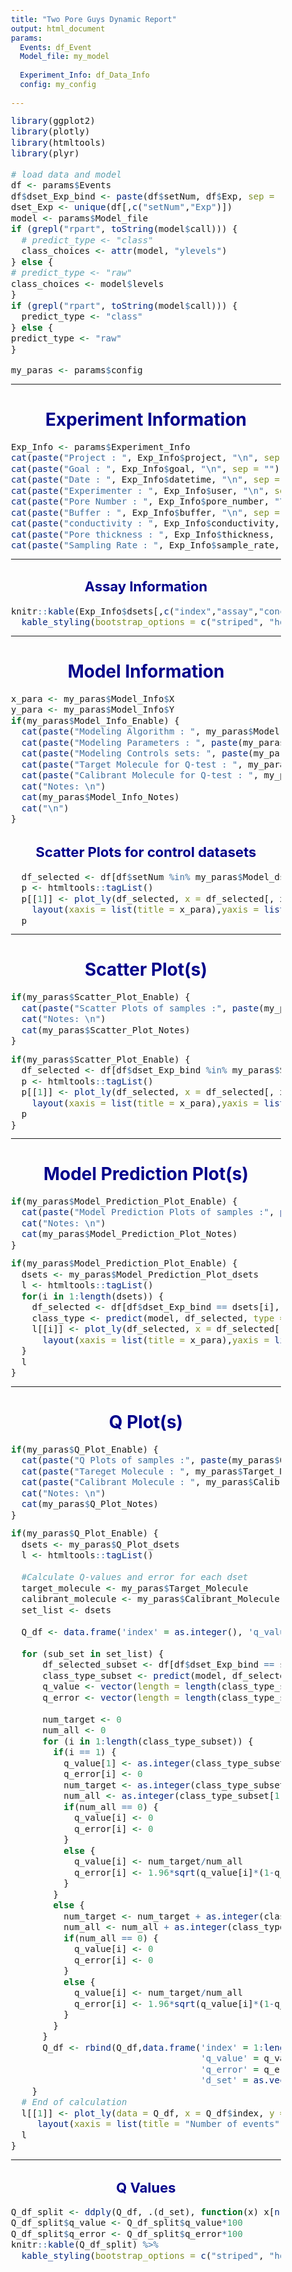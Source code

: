 ```yaml
---
title: "Two Pore Guys Dynamic Report"
output: html_document
params:
  Events: df_Event
  Model_file: my_model
  
  Experiment_Info: df_Data_Info
  config: my_config
    
---
```


<style type="text/css">

body{ /* Normal  */
      font-size: 12px;
  }
td {  /* Table  */
  font-size: 12px;
}
h1.title {
  font-size: 38px;
  color: DarkRed;
}
h1 { /* Header 1 */
  font-size: 28px;
  color: DarkBlue;
}
h2 { /* Header 2 */
    font-size: 22px;
  color: DarkBlue;
}
h3 { /* Header 3 */
  font-size: 18px;
  font-family: "Times New Roman", Times, serif;
  color: DarkBlue;
}
code.r{ /* Code block */
    font-size: 14px;
}
pre { /* Code block - determines code spacing between lines */
    font-size: 14px;
}
</style>


```r
library(ggplot2)
library(plotly)
library(htmltools)
library(plyr)

# load data and model
df <- params$Events
df$dset_Exp_bind <- paste(df$setNum, df$Exp, sep = " - ")
dset_Exp <- unique(df[,c("setNum","Exp")])
model <- params$Model_file
if (grepl("rpart", toString(model$call))) {
  # predict_type <- "class"
  class_choices <- attr(model, "ylevels")
} else {
# predict_type <- "raw"
class_choices <- model$levels
}
if (grepl("rpart", toString(model$call))) {
  predict_type <- "class"
} else {
predict_type <- "raw"
}

my_paras <- params$config
```

---


<center><h1>Experiment Information</h1></center>
```r
Exp_Info <- params$Experiment_Info
cat(paste("Project : ", Exp_Info$project, "\n", sep = ""))
cat(paste("Goal : ", Exp_Info$goal, "\n", sep = ""))
cat(paste("Date : ", Exp_Info$datetime, "\n", sep = ""))
cat(paste("Experimenter : ", Exp_Info$user, "\n", sep = ""))
cat(paste("Pore Number : ", Exp_Info$pore_number, "\n", sep = ""))
cat(paste("Buffer : ", Exp_Info$buffer, "\n", sep = ""))
cat(paste("conductivity : ", Exp_Info$conductivity, "\n", sep = ""))
cat(paste("Pore thickness : ", Exp_Info$thickness, "\n", sep = ""))
cat(paste("Sampling Rate : ", Exp_Info$sample_rate, "\n", sep = ""))
```

---


<center><h2>Assay Information</h2></center>
```r
knitr::kable(Exp_Info$dsets[,c("index","assay","concentration","control_type","dilution_factor","is_dirty","voltage","pcr_cycle_number")]) %>%
  kable_styling(bootstrap_options = c("striped", "hover", "condensed", "responsive"), position = "center")
```

---


<center><h1>Model Information</h1></center>
```r
x_para <- my_paras$Model_Info$X
y_para <- my_paras$Model_Info$Y
if(my_paras$Model_Info_Enable) {
  cat(paste("Modeling Algorithm : ", my_paras$Model, "\n", sep = ""))
  cat(paste("Modeling Parameters : ", paste(my_paras$Model_Para, collapse = ", "), "\n", sep = ""))
  cat(paste("Modeling Controls sets: ", paste(my_paras$Model_dsets, collapse = ", "), "\n", sep = ""))
  cat(paste("Target Molecule for Q-test : ", my_paras$Target_Molecule, "\n", sep = ""))
  cat(paste("Calibrant Molecule for Q-test : ", my_paras$Calibrant_Molecule, "\n", sep = ""))
  cat("Notes: \n")
  cat(my_paras$Model_Info_Notes)
  cat("\n")
}
```


<center><h2>Scatter Plots for control datasets</h2></center>
```r
  df_selected <- df[df$setNum %in% my_paras$Model_dsets,]
  p <- htmltools::tagList()
  p[[1]] <- plot_ly(df_selected, x = df_selected[, x_para], y = df_selected[, y_para], mode = "markers", type = "scatter", color = factor(paste(df_selected$setNum, df_selected$Exp, sep = "-")), colors = "Set1") %>% 
    layout(xaxis = list(title = x_para),yaxis = list(title = y_para),title = "Control samples")
  p
```


---


<center><h1>Scatter Plot(s)</h1></center>
```r
if(my_paras$Scatter_Plot_Enable) {
  cat(paste("Scatter Plots of samples :", paste(my_paras$Scatter_Plot_dsets, collapse = " , "), "\n", sep = " "))
  cat("Notes: \n")
  cat(my_paras$Scatter_Plot_Notes)
}
```


```r
if(my_paras$Scatter_Plot_Enable) {
  df_selected <- df[df$dset_Exp_bind %in% my_paras$Scatter_Plot_dsets,]
  p <- htmltools::tagList()
  p[[1]] <- plot_ly(df_selected, x = df_selected[, x_para], y = df_selected[, y_para], mode = "markers", type = "scatter", color = factor(df_selected$dset_Exp_bind), colors = "Set1") %>% 
    layout(xaxis = list(title = x_para),yaxis = list(title = y_para))
  p
}
```


---


<center><h1>Model Prediction Plot(s)</h1></center>
```r
if(my_paras$Model_Prediction_Plot_Enable) {
  cat(paste("Model Prediction Plots of samples :", paste(my_paras$Model_Prediction_Plot_dsets, collapse = " , "), "\n", sep = " "))
  cat("Notes: \n")
  cat(my_paras$Model_Prediction_Plot_Notes)
}
```


```r
if(my_paras$Model_Prediction_Plot_Enable) {
  dsets <- my_paras$Model_Prediction_Plot_dsets
  l <- htmltools::tagList()
  for(i in 1:length(dsets)) {
    df_selected <- df[df$dset_Exp_bind == dsets[i],]
    class_type <- predict(model, df_selected, type = predict_type)
    l[[i]] <- plot_ly(df_selected, x = df_selected[, x_para], y = df_selected[, y_para], mode = "markers", type = "scatter", color = class_type, colors = "Set1") %>% 
      layout(xaxis = list(title = x_para),yaxis = list(title = y_para),title = paste("dset:", dsets[i], sep = ""))
  }
  l
}
```


---


<center><h1>Q Plot(s)</h1></center>
```r
if(my_paras$Q_Plot_Enable) {
  cat(paste("Q Plots of samples :", paste(my_paras$Q_Plot_dsets, collapse = ", "), "\n", sep = " "))
  cat(paste("Tareget Molecule : ", my_paras$Target_Molecule, "\n", sep = ""))
  cat(paste("Calibrant Molecule : ", my_paras$Calibrant_Molecule, "\n", sep = ""))
  cat("Notes: \n")
  cat(my_paras$Q_Plot_Notes)
}
```


```r
if(my_paras$Q_Plot_Enable) {
  dsets <- my_paras$Q_Plot_dsets
  l <- htmltools::tagList()
  
  #Calculate Q-values and error for each dset
  target_molecule <- my_paras$Target_Molecule
  calibrant_molecule <- my_paras$Calibrant_Molecule
  set_list <- dsets
    
  Q_df <- data.frame('index' = as.integer(), 'q_value' = as.double(), 'q_error' = as.double(), 'd_set' = as.integer())
    
  for (sub_set in set_list) {
      df_selected_subset <- df[df$dset_Exp_bind == sub_set,]
      class_type_subset <- predict(model, df_selected_subset, type = predict_type)
      q_value <- vector(length = length(class_type_subset), mode = "double")
      q_error <- vector(length = length(class_type_subset), mode = "double")
      
      num_target <- 0
      num_all <- 0
      for (i in 1:length(class_type_subset)) {
        if(i == 1) {
          q_value[1] <- as.integer(class_type_subset[1] == target_molecule)
          q_error[i] <- 0
          num_target <- as.integer(class_type_subset[1] == target_molecule)
          num_all <- as.integer(class_type_subset[1] == target_molecule | class_type_subset[1] == calibrant_molecule)
          if(num_all == 0) {
            q_value[i] <- 0
            q_error[i] <- 0
          }
          else {
            q_value[i] <- num_target/num_all
            q_error[i] <- 1.96*sqrt(q_value[i]*(1-q_value[i])/num_all)
          }
        } 
        else {
          num_target <- num_target + as.integer(class_type_subset[i] == target_molecule)
          num_all <- num_all + as.integer(class_type_subset[i] == target_molecule | class_type_subset[i] == calibrant_molecule)
          if(num_all == 0) {
            q_value[i] <- 0
            q_error[i] <- 0
          }
          else {
            q_value[i] <- num_target/num_all
            q_error[i] <- 1.96*sqrt(q_value[i]*(1-q_value[i])/num_all)
          }
        }
      }
      Q_df <- rbind(Q_df,data.frame('index' = 1:length(class_type_subset), 
                                    'q_value' = q_value, 
                                    'q_error' = q_error, 
                                    'd_set' = as.vector(rep(sub_set, length(class_type_subset)))))
    }
  # End of calculation
  l[[1]] <- plot_ly(data = Q_df, x = Q_df$index, y = 100*(Q_df$q_value), type = 'scatter', mode='lines', color = Q_df$d_set) %>% add_ribbons(ymin = 100*(Q_df$q_value - Q_df$q_error), ymax = 100*(Q_df$q_value + Q_df$q_error)) %>%
     layout(xaxis = list(title = "Number of events"),yaxis = list(title = "Percentage(%)"), title = "Q-Plots")
  l
}
```

---


<center><h2>Q Values</h2></center>
```r
Q_df_split <- ddply(Q_df, .(d_set), function(x) x[nrow(x),c('d_set', 'q_value','q_error')])
Q_df_split$q_value <- Q_df_split$q_value*100
Q_df_split$q_error <- Q_df_split$q_error*100
knitr::kable(Q_df_split) %>%
  kable_styling(bootstrap_options = c("striped", "hover", "condensed", "responsive"), position = "center")
```